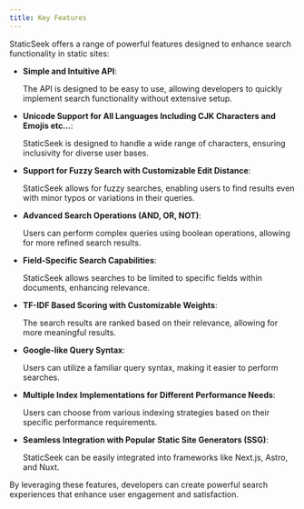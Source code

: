 ```yaml
---
title: Key Features
---
```


StaticSeek offers a range of powerful features designed to enhance search functionality in static sites:

- **Simple and Intuitive API**: 

  The API is designed to be easy to use, allowing developers to quickly implement search functionality without extensive setup.

- **Unicode Support for All Languages Including CJK Characters and Emojis etc...**: 

  StaticSeek is designed to handle a wide range of characters, ensuring inclusivity for diverse user bases.

- **Support for Fuzzy Search with Customizable Edit Distance**: 

  StaticSeek allows for fuzzy searches, enabling users to find results even with minor typos or variations in their queries.

- **Advanced Search Operations (AND, OR, NOT)**: 

  Users can perform complex queries using boolean operations, allowing for more refined search results.

- **Field-Specific Search Capabilities**: 

  StaticSeek allows searches to be limited to specific fields within documents, enhancing relevance.

- **TF-IDF Based Scoring with Customizable Weights**: 

  The search results are ranked based on their relevance, allowing for more meaningful results.

- **Google-like Query Syntax**: 

  Users can utilize a familiar query syntax, making it easier to perform searches.

- **Multiple Index Implementations for Different Performance Needs**: 

  Users can choose from various indexing strategies based on their specific performance requirements.

- **Seamless Integration with Popular Static Site Generators (SSG)**: 

  StaticSeek can be easily integrated into frameworks like Next.js, Astro, and Nuxt.

By leveraging these features, developers can create powerful search experiences that enhance user engagement and satisfaction.
